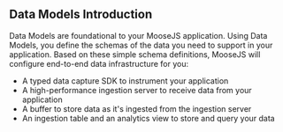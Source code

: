 ## Data Models Introduction

Data Models are foundational to your MooseJS application. Using Data Models, you define the schemas of the data you need to support in your application. Based on these simple schema definitions, MooseJS will configure end-to-end data infrastructure for you:

- A typed data capture SDK to instrument your application
- A high-performance ingestion server to receive data from your application
- A buffer to store data as it's ingested from the ingestion server
- An ingestion table and an analytics view to store and query your data
